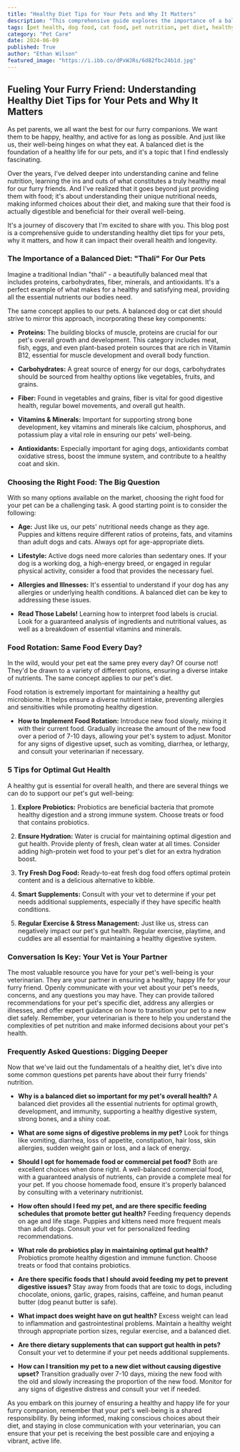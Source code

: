 ```yaml
---
title: "Healthy Diet Tips for Your Pets and Why It Matters"
description: "This comprehensive guide explores the importance of a balanced diet for your pet's health, covers choosing the right food, food rotation, and tips for optimal gut health. Learn how to create a nutritious meal plan for your furry companion and understand why it matters."
tags: [pet health, dog food, cat food, pet nutrition, pet diet, healthy pets, animal nutrition, pet care, dog care, cat care]
category: "Pet Care"
date: 2024-06-09
published: True
author: "Ethan Wilson"
featured_image: "https://i.ibb.co/dPxWJRs/6d82fbc24b1d.jpg"
---
```


##  Fueling Your Furry Friend: Understanding Healthy Diet Tips for Your Pets and Why It Matters

As pet parents, we all want the best for our furry companions. We want them to be happy, healthy, and active for as long as possible.  And just like us, their well-being hinges on what they eat.  A balanced diet is the foundation of a healthy life for our pets, and it's a topic that I find endlessly fascinating. 

Over the years, I've delved deeper into understanding canine and feline nutrition,  learning the ins and outs of what constitutes a truly healthy meal for our furry friends.  And I've realized that it goes beyond just providing them with food; it's about understanding their unique nutritional needs, making informed choices about their diet, and making sure that their food is actually digestible and beneficial for their overall well-being.

It's a journey of discovery that I'm excited to share with you.  This blog post is a comprehensive guide to understanding healthy diet tips for your pets, why it matters, and how it can impact their overall health and longevity. 

### The Importance of a Balanced Diet:  "Thali" For Our Pets

Imagine a traditional Indian "thali" - a beautifully balanced meal that includes proteins, carbohydrates, fiber, minerals, and antioxidants.  It's a perfect example of what makes for a healthy and satisfying meal, providing all the essential nutrients our bodies need. 

The same concept applies to our pets.  A balanced dog or cat diet should strive to mirror this approach, incorporating these key components:

* **Proteins:**  The building blocks of muscle, proteins are crucial for our pet's overall growth and development.  This category includes meat, fish, eggs, and even plant-based protein sources that are rich in Vitamin B12, essential for muscle development and overall body function.

* **Carbohydrates:**  A great source of energy for our dogs, carbohydrates should be sourced from healthy options like vegetables, fruits, and grains. 

* **Fiber:** Found in vegetables and grains, fiber is vital for good digestive health, regular bowel movements, and overall gut health. 

* **Vitamins & Minerals:**  Important for supporting strong bone development, key vitamins and minerals like calcium, phosphorus, and potassium play a vital role in ensuring our pets' well-being.

* **Antioxidants:** Especially important for aging dogs, antioxidants combat oxidative stress, boost the immune system, and contribute to a healthy coat and skin.

### Choosing the Right Food: The Big Question

With so many options available on the market, choosing the right food for your pet can be a challenging task.  A good starting point is to consider the following:

* **Age:**  Just like us, our pets' nutritional needs change as they age.  Puppies and kittens require different ratios of proteins, fats, and vitamins than adult dogs and cats.  Always opt for age-appropriate diets. 

* **Lifestyle:** Active dogs need more calories than sedentary ones.  If your dog is a working dog, a high-energy breed, or engaged in regular physical activity, consider a food that provides the necessary fuel.  

* **Allergies and Illnesses:** It's essential to understand if your dog has any allergies or underlying health conditions.  A balanced diet can be key to addressing these issues. 

* **Read Those Labels!**   Learning how to interpret food labels is crucial.   Look for a guaranteed analysis of ingredients and nutritional values, as well as a breakdown of essential vitamins and minerals. 

###  Food Rotation:  Same Food Every Day?

In the wild, would your pet eat the same prey every day?  Of course not!  They'd be drawn to a variety of different options, ensuring a diverse intake of nutrients.  The same concept applies to our pet's diet. 

Food rotation is extremely important for maintaining a healthy gut microbiome.  It helps ensure a diverse nutrient intake, preventing allergies and sensitivities while promoting healthy digestion.

* **How to Implement Food Rotation:**  Introduce new food slowly, mixing it with their current food.  Gradually increase the amount of the new food over a period of 7-10 days, allowing your pet's system to adjust.  Monitor for any signs of digestive upset, such as vomiting, diarrhea, or lethargy, and consult your veterinarian if necessary.

###  5 Tips for Optimal Gut Health

A healthy gut is essential for overall health, and there are several things we can do to support our pet's gut well-being:

1. **Explore Probiotics:**  Probiotics are beneficial bacteria that promote healthy digestion and a strong immune system.  Choose treats or food that contains probiotics.

2. **Ensure Hydration:**  Water is crucial for maintaining optimal digestion and gut health.  Provide plenty of fresh, clean water at all times. Consider adding high-protein wet food to your pet's diet for an extra hydration boost.

3. **Try Fresh Dog Food:**  Ready-to-eat fresh dog food offers optimal protein content and is a delicious alternative to kibble.  

4. **Smart Supplements:**   Consult with your vet to determine if your pet needs additional supplements, especially if they have specific health conditions. 

5. **Regular Exercise & Stress Management:**  Just like us, stress can negatively impact our pet's gut health.  Regular exercise, playtime, and cuddles are all essential for maintaining a healthy digestive system.  

###  Conversation Is Key:  Your Vet is Your Partner

The most valuable resource you have for your pet's well-being is your veterinarian.  They are your partner in ensuring a healthy, happy life for your furry friend.  Openly communicate with your vet about your pet's needs, concerns, and any questions you may have.   They can provide tailored recommendations for your pet's specific diet, address any allergies or illnesses, and offer expert guidance on how to transition your pet to a new diet safely.  Remember, your veterinarian is there to help you understand the complexities of pet nutrition and make informed decisions about your pet's health.

###  Frequently Asked Questions:  Digging Deeper

Now that we've laid out the fundamentals of a healthy diet, let's dive into some common questions pet parents have about their furry friends' nutrition.

* **Why is a balanced diet so important for my pet's overall health?**  A balanced diet provides all the essential nutrients for optimal growth, development, and immunity, supporting a healthy digestive system, strong bones, and a shiny coat.  

* **What are some signs of digestive problems in my pet?**  Look for things like vomiting, diarrhea, loss of appetite, constipation, hair loss, skin allergies, sudden weight gain or loss, and a lack of energy.  

* **Should I opt for homemade food or commercial pet food?**  Both are excellent choices when done right.  A well-balanced commercial food, with a guaranteed analysis of nutrients, can provide a complete meal for your pet.  If you choose homemade food, ensure it's properly balanced by consulting with a veterinary nutritionist.  

* **How often should I feed my pet, and are there specific feeding schedules that promote better gut health?**  Feeding frequency depends on age and life stage. Puppies and kittens need more frequent meals than adult dogs.  Consult your vet for personalized feeding recommendations. 

* **What role do probiotics play in maintaining optimal gut health?**  Probiotics promote healthy digestion and immune function.  Choose treats or food that contains probiotics.

* **Are there specific foods that I should avoid feeding my pet to prevent digestive issues?**  Stay away from foods that are toxic to dogs, including chocolate, onions, garlic, grapes, raisins, caffeine, and human peanut butter (dog peanut butter is safe).

* **What impact does weight have on gut health?**  Excess weight can lead to inflammation and gastrointestinal problems.  Maintain a healthy weight through appropriate portion sizes, regular exercise, and a balanced diet.

* **Are there dietary supplements that can support gut health in pets?**  Consult your vet to determine if your pet needs additional supplements.  

* **How can I transition my pet to a new diet without causing digestive upset?**  Transition gradually over 7-10 days, mixing the new food with the old and slowly increasing the proportion of the new food.  Monitor for any signs of digestive distress and consult your vet if needed.

As you embark on this journey of ensuring a healthy and happy life for your furry companion, remember that your pet's well-being is a shared responsibility.  By being informed, making conscious choices about their diet, and staying in close communication with your veterinarian, you can ensure that your pet is receiving the best possible care and enjoying a vibrant, active life.  